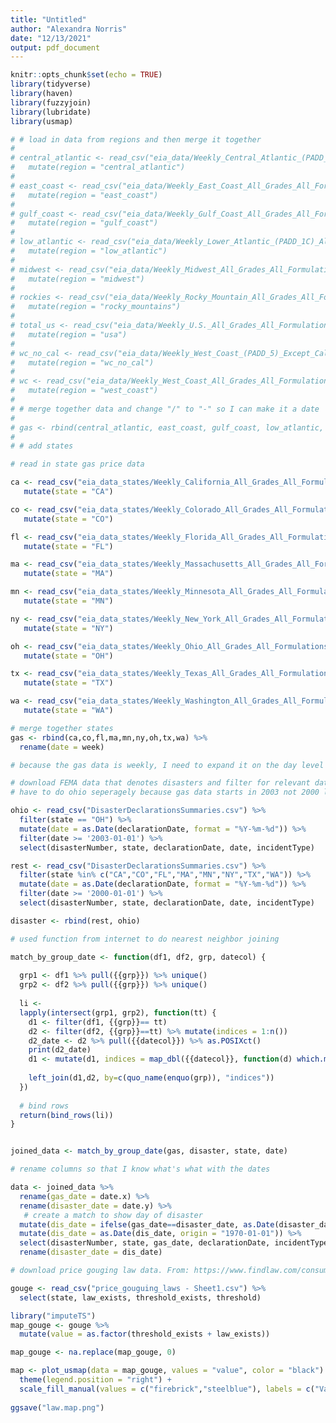 ```yaml
---
title: "Untitled"
author: "Alexandra Norris"
date: "12/13/2021"
output: pdf_document
---
```


```r
knitr::opts_chunk$set(echo = TRUE)
library(tidyverse)
library(haven)
library(fuzzyjoin)
library(lubridate)
library(usmap)
```

```r

# # load in data from regions and then merge it together
# 
# central_atlantic <- read_csv("eia_data/Weekly_Central_Atlantic_(PADD_1B)_All_Grades_All_Formulations_Retail_Gasoline_Prices.csv") %>%
#   mutate(region = "central_atlantic")
# 
# east_coast <- read_csv("eia_data/Weekly_East_Coast_All_Grades_All_Formulations_Retail_Gasoline_Prices.csv") %>%
#   mutate(region = "east_coast")
# 
# gulf_coast <- read_csv("eia_data/Weekly_Gulf_Coast_All_Grades_All_Formulations_Retail_Gasoline_Prices.csv") %>%
#   mutate(region = "gulf_coast")
# 
# low_atlantic <- read_csv("eia_data/Weekly_Lower_Atlantic_(PADD_1C)_All_Grades_All_Formulations_Retail_Gasoline_Prices.csv") %>%
#   mutate(region = "low_atlantic")
# 
# midwest <- read_csv("eia_data/Weekly_Midwest_All_Grades_All_Formulations_Retail_Gasoline_Prices.csv") %>%
#   mutate(region = "midwest")
# 
# rockies <- read_csv("eia_data/Weekly_Rocky_Mountain_All_Grades_All_Formulations_Retail_Gasoline_Prices.csv") %>%
#   mutate(region = "rocky_mountains") 
# 
# total_us <- read_csv("eia_data/Weekly_U.S._All_Grades_All_Formulations_Retail_Gasoline_Prices.csv") %>%
#   mutate(region = "usa") 
# 
# wc_no_cal <- read_csv("eia_data/Weekly_West_Coast_(PADD_5)_Except_California_All_Grades_All_Formulations_Retail_Gasoline_Prices.csv") %>%
#   mutate(region = "wc_no_cal")
# 
# wc <- read_csv("eia_data/Weekly_West_Coast_All_Grades_All_Formulations_Retail_Gasoline_Prices.csv") %>%
#   mutate(region = "west_coast")
# 
# # merge together data and change "/" to "-" so I can make it a date
# 
# gas <- rbind(central_atlantic, east_coast, gulf_coast, low_atlantic, midwest, rockies, total_us, wc_no_cal, wc)
# 
# # add states 

```

```r

# read in state gas price data

ca <- read_csv("eia_data_states/Weekly_California_All_Grades_All_Formulations_Retail_Gasoline_Prices.csv") %>%
   mutate(state = "CA")

co <- read_csv("eia_data_states/Weekly_Colorado_All_Grades_All_Formulations_Retail_Gasoline_Prices.csv") %>%
   mutate(state = "CO")

fl <- read_csv("eia_data_states/Weekly_Florida_All_Grades_All_Formulations_Retail_Gasoline_Prices.csv") %>%
   mutate(state = "FL")

ma <- read_csv("eia_data_states/Weekly_Massachusetts_All_Grades_All_Formulations_Retail_Gasoline_Prices.csv") %>%
   mutate(state = "MA")

mn <- read_csv("eia_data_states/Weekly_Minnesota_All_Grades_All_Formulations_Retail_Gasoline_Prices.csv") %>%
   mutate(state = "MN")

ny <- read_csv("eia_data_states/Weekly_New_York_All_Grades_All_Formulations_Retail_Gasoline_Prices.csv") %>%
   mutate(state = "NY")

oh <- read_csv("eia_data_states/Weekly_Ohio_All_Grades_All_Formulations_Retail_Gasoline_Prices.csv") %>%
   mutate(state = "OH")

tx <- read_csv("eia_data_states/Weekly_Texas_All_Grades_All_Formulations_Retail_Gasoline_Prices.csv") %>%
   mutate(state = "TX")

wa <- read_csv("eia_data_states/Weekly_Washington_All_Grades_All_Formulations_Retail_Gasoline_Prices.csv") %>%
   mutate(state = "WA")

# merge together states
gas <- rbind(ca,co,fl,ma,mn,ny,oh,tx,wa) %>%
  rename(date = week)

```

```r

# because the gas data is weekly, I need to expand it on the day level so it can be merged with disaster data


```



```r

# download FEMA data that denotes disasters and filter for relevant data
# have to do ohio seperagely because gas data starts in 2003 not 2000 like the rest - makes it so the nearest merge works better

ohio <- read_csv("DisasterDeclarationsSummaries.csv") %>%
  filter(state == "OH") %>%
  mutate(date = as.Date(declarationDate, format = "%Y-%m-%d")) %>%
  filter(date >= '2003-01-01') %>%
  select(disasterNumber, state, declarationDate, date, incidentType)

rest <- read_csv("DisasterDeclarationsSummaries.csv") %>%
  filter(state %in% c("CA","CO","FL","MA","MN","NY","TX","WA")) %>%
  mutate(date = as.Date(declarationDate, format = "%Y-%m-%d")) %>%
  filter(date >= '2000-01-01') %>%
  select(disasterNumber, state, declarationDate, date, incidentType)

disaster <- rbind(rest, ohio)

```

```r

# used function from internet to do nearest neighbor joining

match_by_group_date <- function(df1, df2, grp, datecol) {
  
  grp1 <- df1 %>% pull({{grp}}) %>% unique()
  grp2 <- df2 %>% pull({{grp}}) %>% unique()
  
  li <-
  lapply(intersect(grp1, grp2), function(tt) {
    d1 <- filter(df1, {{grp}}== tt)
    d2 <- filter(df2, {{grp}}==tt) %>% mutate(indices = 1:n())
    d2_date <- d2 %>% pull({{datecol}}) %>% as.POSIXct()
    print(d2_date)
    d1 <- mutate(d1, indices = map_dbl({{datecol}}, function(d) which.min(abs(d2_date - as.POSIXct(d)))))
    
    left_join(d1,d2, by=c(quo_name(enquo(grp)), "indices"))
  })
  
  # bind rows
  return(bind_rows(li))
}


joined_data <- match_by_group_date(gas, disaster, state, date)

```

```r

# rename columns so that I know what's what with the dates

data <- joined_data %>%
  rename(gas_date = date.x) %>%
  rename(disaster_date = date.y) %>%
   # create a match to show day of disaster
  mutate(dis_date = ifelse(gas_date==disaster_date, as.Date(disaster_date),NA)) %>%
  mutate(dis_date = as.Date(dis_date, origin = "1970-01-01")) %>%
  select(disasterNumber, state, gas_date, declarationDate, incidentType, price, dis_date) %>%
  rename(disaster_date = dis_date)
```

```r
# download price gouging law data. From: https://www.findlaw.com/consumer/consumer-transactions/price-gouging-laws-by-state.html

gouge <- read_csv("price_gouguing_laws - Sheet1.csv") %>%
  select(state, law_exists, threshold_exists, threshold)
```


```r
library("imputeTS")
map_gouge <- gouge %>%
  mutate(value = as.factor(threshold_exists + law_exists))

map_gouge <- na.replace(map_gouge, 0)

map <- plot_usmap(data = map_gouge, values = "value", color = "black") + 
  theme(legend.position = "right") +
  scale_fill_manual(values = c("firebrick","steelblue"), labels = c("Vague Law","Law with Threshold","No Law"), name = "Type of Price Gouging Law" )
    
ggsave("law.map.png")

```


